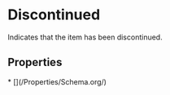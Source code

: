 # Discontinued

Indicates that the item has been discontinued.

## Properties

<Grid>
* [](/Properties/Schema.org/)

</Grid>

